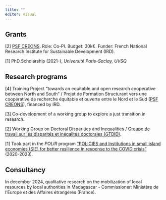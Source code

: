 ```yaml
---
title: ""
editor: visual
---
```


## Grants

\[2\] [PSF CREONS](https://umisource.github.io/psf_creons/). Role: Co-PI. Budget: 30k€. Funder: French National Research Institute for Sustainable Development (IRD).

\[1\] PhD Scholarship (2021-), *Université Paris-Saclay, UVSQ*

## Research programs

\[4\] Training Project "towards an equitable and open research cooperative between North and South" / Projet de Formation Structurant vers une coopérative de recherche équitable et ouverte entre le Nord et le Sud ([PSF CREONS](https://umisource.github.io/psf_creons/)), financed by IRD.

\[3\] Co-development of a working group to explore a just transition in research.

\[2\] Working Group on Doctoral Disparities and Inequalities / [Groupe de travail sur les disparités et inégalités doctorales (GTDID)](https://www.umi-source.uvsq.fr/gt-disparites-et-inegalites-doctorale).

\[1\] Took part in the *POLIR* program ["POLICIES and Institutions in small island economies (SIE) for better resilience in response to the COVID crisis"](https://www.umi-source.uvsq.fr/projet-polir) (2020-2023).

## Consultancy

In december 2024, qualitative research on the mobilization of local resources by local authorities in Madagascar - Commissioner: Ministère de l'Europe et des Affaires étrangères (France).
